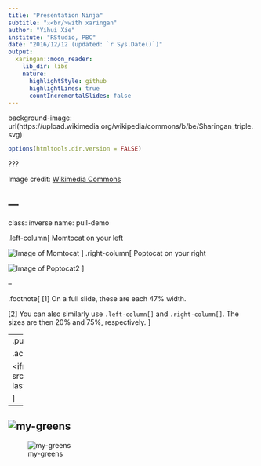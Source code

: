 ```yaml
---
title: "Presentation Ninja"
subtitle: "⚔<br/>with xaringan"
author: "Yihui Xie"
institute: "RStudio, PBC"
date: "2016/12/12 (updated: `r Sys.Date()`)"
output:
  xaringan::moon_reader:
    lib_dir: libs
    nature:
      highlightStyle: github
      highlightLines: true
      countIncrementalSlides: false
---
```


background-image: url(https://upload.wikimedia.org/wikipedia/commons/b/be/Sharingan_triple.svg)

```r
options(htmltools.dir.version = FALSE)
```

???

Image credit: [Wikimedia Commons](https://commons.wikimedia.org/wiki/File:Sharingan_triple.svg)

---
---
class: inverse
name: pull-demo

.left-column[
Momtocat on your left

![Image of Momtocat](http://bit.ly/momtocat)
]
.right-column[
Poptocat on your right

![Image of Poptocat2](https://octodex.github.com/images/poptocat_v2.png)
]

--

.footnote[
[1] On a full slide, these are each 47% width.

[2] You can also similarly use `.left-column[]` and `.right-column[]`. The sizes are then 20% and 75%, respectively.
]


---
.pull-right[

.acid[Output]

&lt;iframe src="https://arm.rbind.io/slides/xaringan.html#plot-last" width="100%" height="400px"&gt;&lt;/iframe&gt;


]
---

![my-greens](images/path10.png)
---
![my-greens](images/path11.png)